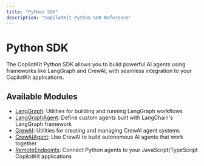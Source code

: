 ```yaml
---
title: "Python SDK"
description: "CopilotKit Python SDK Reference"
---
```


# Python SDK

The CopilotKit Python SDK allows you to build powerful AI agents using frameworks like LangGraph and CrewAI, with seamless integration to your CopilotKit applications.

## Available Modules

- [LangGraph](/reference/sdk/python/LangGraph): Utilities for building and running LangGraph workflows
- [LangGraphAgent](/reference/sdk/python/LangGraphAgent): Define custom agents built with LangChain's LangGraph framework
- [CrewAI](/reference/sdk/python/CrewAI): Utilities for creating and managing CrewAI agent systems
- [CrewAIAgent](/reference/sdk/python/CrewAIAgent): Use CrewAI to build autonomous AI agents that work together
- [RemoteEndpoints](/reference/sdk/python/RemoteEndpoints): Connect Python agents to your JavaScript/TypeScript CopilotKit applications

